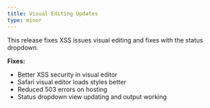 ```yaml
---
title: Visual Editing Updates
type: minor
---
```


This release fixes XSS issues visual editing and fixes with the status dropdown.

**Fixes:**

* Better XSS security in visual editor
* Safari visual editor loads styles better
* Reduced 503 errors on hosting
* Status dropdown view updating and output working